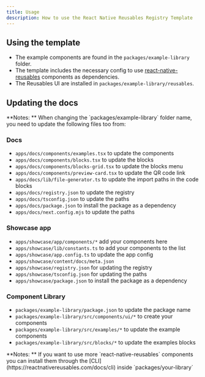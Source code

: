 ```yaml
---
title: Usage
description: How to use the React Native Reusables Registry Template
---
```


## Using the template

- The example components are found in the `packages/example-library` folder.
- The template includes the necessary config to use [react-native-reusables](https://reactnativereusables.com) components as dependencies.
- The Reusables UI are installed in `packages/example-library/reusables`.

## Updating the docs

<Callout>
  **Notes: ** When changing the `packages/example-library` folder name, you need to update the
  following files too from:
</Callout>

### Docs

- `apps/docs/components/examples.tsx` to update the components
- `apps/docs/components/blocks.tsx` to update the blocks
- `apps/docs/components/blocks-grid.tsx` to update the blocks menu
- `apps/docs/components/preview-card.tsx` to update the QR code link
- `apps/docs/lib/file-generator.ts` to update the import paths in the code blocks
- `apps/docs/registry.json` to update the registry
- `apps/docs/tsconfig.json` to update the paths
- `apps/docs/package.json` to install the package as a dependency
- `apps/docs/next.config.mjs` to update the paths

### Showcase app

- `apps/showcase/app/components/*` add your components here
- `apps/showcase/lib/constants.ts` to add your components to the list
- `apps/showcase/app.config.ts` to update the app config
- `apps/showcase/content/docs/meta.json`
- `apps/showcase/registry.json` for updating the registry
- `apps/showcase/tsconfig.json` for updating the paths
- `apps/showcase/package.json` to install the package as a dependency

### Component Library

- `packages/example-library/package.json` to update the package name
- `packages/example-library/src/components/ui/*` to create your components
- `packages/example-library/src/examples/*` to update the example components
- `packages/example-library/src/blocks/*` to update the examples blocks

<Callout>
  **Notes: ** If you want to use more `react-native-reusables` components you can install them
  through the [CLI](https://reactnativereusables.com/docs/cli) inside `packages/your-library`
</Callout>
